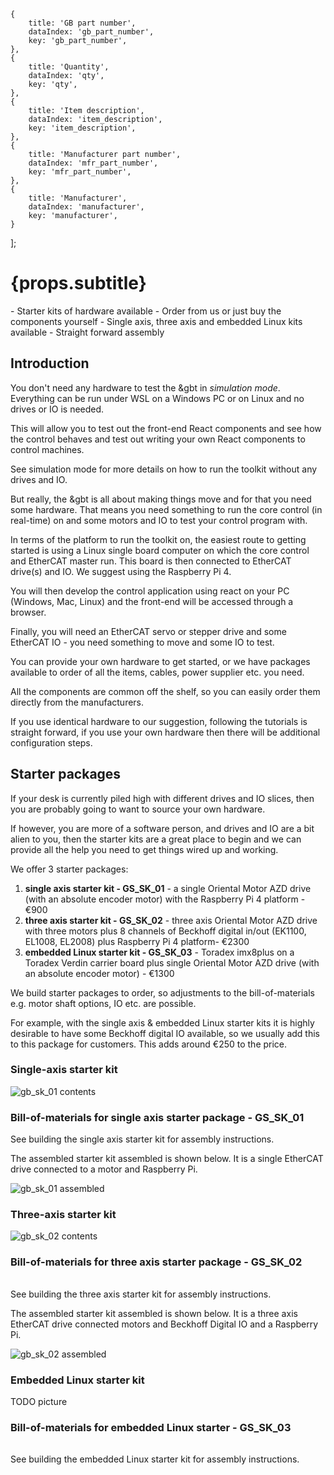 


    {
        title: 'GB part number',
        dataIndex: 'gb_part_number',
        key: 'gb_part_number',
    },
    {
        title: 'Quantity',
        dataIndex: 'qty',
        key: 'qty',
    },
    {
        title: 'Item description',
        dataIndex: 'item_description',
        key: 'item_description',
    },
    {
        title: 'Manufacturer part number',
        dataIndex: 'mfr_part_number',
        key: 'mfr_part_number',
    },
    {
        title: 'Manufacturer',
        dataIndex: 'manufacturer',
        key: 'manufacturer',
    }
];


# {props.subtitle}

<Tldr>
    - Starter kits of hardware available
    - Order from us or just buy the components yourself
    - Single axis, three axis and embedded Linux kits available
    - Straight forward assembly
</Tldr>

## Introduction
You don't need any hardware to test the &gbt in *simulation mode*. Everything can be run under WSL on a Windows PC or on Linux and no drives or IO is needed.

This will allow you to test out the front-end React components and see how the control behaves and test out writing your own React components to control machines.

See <Link to="/get-started/simulation">simulation mode</Link> for more details on how to run the toolkit without any drives and IO.

But really, the &gbt is all about making things move and for that you need some hardware. That means you need something to run the core control (in real-time) on and some motors and IO to test your control program with.

In terms of the platform to run the toolkit on, the easiest route to getting started is using a Linux single board computer on which the core control and EtherCAT master run. This board is then connected to EtherCAT drive(s) and IO. We suggest using the Raspberry Pi 4.

You will then develop the control application using react on your PC (Windows, Mac, Linux) and the front-end will be accessed through a browser.

Finally, you will need an EtherCAT servo or stepper drive and some EtherCAT IO - you need something to move and some IO to test.

You can provide your own hardware to get started, or we have packages available to order of all the items, cables, power supplier etc. you need.

All the components are common off the shelf, so you can easily order them directly from the manufacturers.

If you use identical hardware to our suggestion, following the tutorials is straight forward, if you use your own hardware then there will be additional configuration steps.

## Starter packages

If your desk is currently piled high with different drives and IO slices, then you are probably going to want to source your own hardware.

If however, you are more of a software person, and drives and IO are a bit alien to you, then the starter kits are a great place to begin and we can provide all the help you need to get things wired up and working.

We offer 3 starter packages:

1. **single axis starter kit - GS_SK_01** - a single Oriental Motor AZD drive (with an absolute encoder motor) with the Raspberry Pi 4 platform - €900
1. **three axis starter kit - GS_SK_02** - three axis Oriental Motor AZD drive with three motors plus 8 channels of Beckhoff digital in/out (EK1100, EL1008, EL2008) plus Raspberry Pi 4 platform- €2300
1. **embedded Linux starter kit - GS_SK_03** - Toradex imx8plus on a Toradex Verdin carrier board plus single Oriental Motor AZD drive (with an absolute encoder motor) - €1300

We build starter packages to order, so adjustments to the bill-of-materials e.g. motor shaft options, IO etc. are possible.

For example, with the single axis & embedded Linux starter kits it is highly desirable to have some Beckhoff digital IO available, so we usually add this to this package for customers. This adds around €250 to the price.

### Single-axis starter kit


<Image meta={gb_sk_01} alt="gb_sk_01 contents"/>


### Bill-of-materials for single axis starter package - GS_SK_01

<Table dataSource={SingleAxisKitDataSource} columns={columns} bordered={true} pagination={{ defaultPageSize: 5, showSizeChanger: true, pageSizeOptions: ['5', '10', '15']}}/>


See <Link to="/get-started/building_hardware/single_axis"> building the single axis starter kit</Link> for assembly instructions.

The assembled starter kit assembled is shown below. It is a single EtherCAT drive connected to a motor and Raspberry Pi.


<Image meta={gb_sk_01_assembled} alt="gb_sk_01 assembled"/>



### Three-axis starter kit


<Image meta={gb_sk_02} alt="gb_sk_02 contents"/>

### Bill-of-materials for three axis starter package - GS_SK_02

<Table dataSource={ThreeAxisKitDataSource} columns={columns} bordered={true} pagination={{ defaultPageSize: 5, showSizeChanger: true, pageSizeOptions: ['5', '10', '15']}}/>

See <Link to="/get-started/building_hardware/three_axis"> building the three axis starter kit</Link> for assembly instructions.

The assembled starter kit assembled is shown below. It is a three axis EtherCAT drive connected motors and Beckhoff Digital IO and a Raspberry Pi.


<Image meta={gb_sk_02_assembled} alt="gb_sk_02 assembled"/>


### Embedded Linux starter kit

TODO picture

### Bill-of-materials for embedded Linux starter - GS_SK_03

<Table dataSource={EmbeddedLinuxKitDataSource} columns={columns} bordered={true} pagination={{ defaultPageSize: 5, showSizeChanger: true, pageSizeOptions: ['5', '10', '15']}}/>

See <Link to="/get-started/building_hardware/embedded_linux_axis"> building the embedded Linux starter kit</Link> for assembly instructions.


